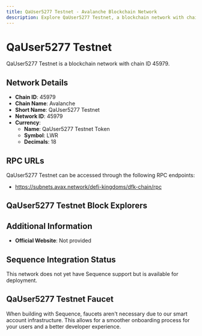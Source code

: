 ```yaml
--- 
title: QaUser5277 Testnet - Avalanche Blockchain Network
description: Explore QaUser5277 Testnet, a blockchain network with chain ID 45979. Learn about its native currency, QaUser5277 Testnet Token, and how to interact with the network.
---
```


# QaUser5277 Testnet

QaUser5277 Testnet is a blockchain network with chain ID 45979.

## Network Details

- **Chain ID**: 45979
- **Chain Name**: Avalanche
- **Short Name**: QaUser5277 Testnet
- **Network ID**: 45979
- **Currency**: 
  - **Name**: QaUser5277 Testnet Token
  - **Symbol**: LWR
  - **Decimals**: 18

## RPC URLs

QaUser5277 Testnet can be accessed through the following RPC endpoints:

- https://subnets.avax.network/defi-kingdoms/dfk-chain/rpc

## QaUser5277 Testnet Block Explorers



## Additional Information

- **Official Website**: Not provided

## Sequence Integration Status

This network does not yet have Sequence support but is available for deployment.

## QaUser5277 Testnet Faucet

When building with Sequence, faucets aren't necessary due to our smart account infrastructure. This allows for a smoother onboarding process for your users and a better developer experience.

